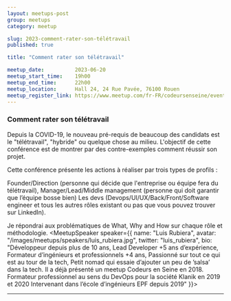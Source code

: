 ```yaml
---
layout: meetups-post
group: meetups
category: meetup

slug: 2023-comment-rater-son-télétravail
published: true

title: "Comment rater son télétravail"

meetup_date:          2023-06-20
meetup_start_time:    19h00
meetup_end_time:      22h00
meetup_location:      Hall 24, 24 Rue Pavée, 76100 Rouen
meetup_register_link: https://www.meetup.com/fr-FR/codeursenseine/events/294145622/
---
```


### Comment rater son télétravail

Depuis la COVID-19, le nouveau pré-requis de beaucoup des candidats est le "télétravail", "hybride" ou quelque chose au milieu. L'objectif de cette conférence est de montrer par des contre-exemples comment réussir son projet.

Cette conférence présente les actions à réaliser par trois types de profils :

Founder/Direction (personne qui décide que l'entreprise ou équipe fera du télétravail),
Manager/Lead/Middle management (personne qui doit garantir que l’équipe bosse bien)
Les devs (Devops/UI/UX/Back/Front/Software engineer et tous les autres rôles existant ou pas que vous pouvez trouver sur LinkedIn).

Je répondrai aux problématiques de What, Why and How sur chaque rôle et méthodologie.
<MeetupSpeaker speaker={{
  name: "Luis Rubiera",
  avatar: "/images/meetups/speakers/luis_rubiera.jpg",
  twitter: "luis_rubiera",
  bio: "Développeur depuis plus de 10 ans,
Lead Developer +5 ans d’expérience,
Formateur d’ingénieurs et professionnels +4 ans,
Passionné sur tout ce qui est au tour de la tech,
Petit nomad qui essaie d’ajouter un peu de ’salsa’ dans la tech.
Il a déjà présenté un meetup Codeurs en Seine en 2018.
Formateur professionnel au sens du DevOps pour la société Klanik en 2019 et 2020
Intervenant dans l’école d’ingénieurs EPF depuis 2019"
}}>

</MeetupSpeaker>

---